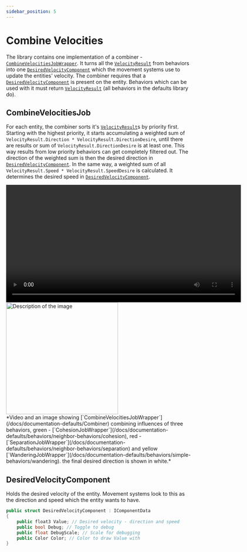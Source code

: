```yaml
---
sidebar_position: 5
---
```


# Combine Velocities

The library contains one implementation of a combiner - [`CombineVelocitiesJobWrapper`](/docs/documentation-defaults/Combiner). It turns all the [`VelocityResult`](/docs/documentation-defaults/behaviors/VelocityResult) from behaviors into one [`DesiredVelocityComponent`](/docs/documentation-defaults/Combiner#desiredvelocitycomponent) which the movement systems use to update the entities' velocity. The combiner requires that a [`DesiredVelocityComponent`](/docs/documentation-defaults/Combiner#desiredvelocitycomponent) is present on the entity. Behaviors which can be used with it must return [`VelocityResult`](/docs/documentation-defaults/behaviors/VelocityResult) (all behaviors in the defaults library do).

## CombineVelocitiesJob

For each entity, the combiner sorts it's [`VelocityResult`](/docs/documentation-defaults/behaviors/VelocityResult)s by priority first. Starting with the highest priority, it starts accumulating a weighted sum of `VelocityResult.Direction * VelocityResult.DirectionDesire`, until there are results or sum of `VelocityResult.DirectionDesire` is at least one. This way results from low priority behaviors can get completely filtered out. The direction of the weighted sum is then the desired direction in [`DesiredVelocityComponent`](/docs/documentation-defaults/Combiner#desiredvelocitycomponent). In the same way, a weighted sum of all `VelocityResult.Speed * VelocityResult.SpeedDesire` is calculated. It determines the desired speed in [`DesiredVelocityComponent`](/docs/documentation-defaults/Combiner#desiredvelocitycomponent). 

<div style={{ display: 'flex', alignItems: 'flex-end', justifyContent: 'flex-start' }}>
  
  <video controls height="320">
    <source src="/videos/Combiner.mp4" type="video/mp4" />
    Your browser does not support the video tag.
  </video>
  <div style={{ width: '15px' }}/>
  <img src="/img/Combiner.png" alt="Description of the image" height="305" />
</div>
*Video and an image showing [`CombineVelocitiesJobWrapper`](/docs/documentation-defaults/Combiner) combining influences of three behaviors, green - [`CohesionJobWrapper`](/docs/documentation-defaults/behaviors/neighbor-behaviors/cohesion), red - [`SeparationJobWrapper`](/docs/documentation-defaults/behaviors/neighbor-behaviors/separation) and yellow [`WanderingJobWrapper`](/docs/documentation-defaults/behaviors/simple-behaviors/wandering). the final desired direction is shown in white.*

## DesiredVelocityComponent 

Holds the desired velocity of the entity. Movement systems look to this as the direction and speed which the entity wants to have.

```csharp title="DesiredVelocityAuthoring.cs"
public struct DesiredVelocityComponent : IComponentData
{
    public float3 Value; // Desired velocity - direction and speed
    public bool Debug; // Toggle to debug
    public float DebugScale; // Scale for debugging
    public Color Color; // Color to draw Value with
}
```

